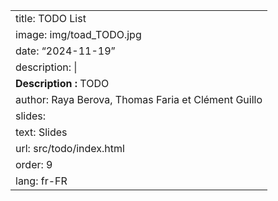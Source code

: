 ---
title: TODO List
image: img/toad_TODO.jpg
date: "2024-11-19"
description: |
  <b>Description :</b> TODO
author: Raya Berova, Thomas Faria et Clément Guillo
slides:
  text: Slides
  url: src/todo/index.html
order: 9
lang: fr-FR
---